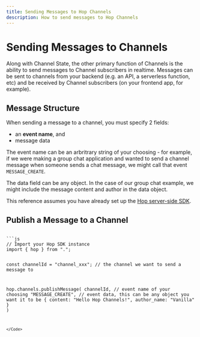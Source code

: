 ```yaml
---
title: Sending Messages to Hop Channels
description: How to send messages to Hop Channels
---
```



# Sending Messages to Channels

Along with Channel State, the other primary function of Channels is the ability to send messages to Channel subscribers in realtime. Messages can be sent to channels from your backend (e.g. an API, a serverless function, etc) and be received by Channel subscribers (on your frontend app, for example).

## Message Structure

When sending a message to a channel, you must specify 2 fields:

- an **event name**, and
- message data

The event name can be an arbritrary string of your choosing - for example, if we were making a group chat application and wanted to send a channel message when someone sends a chat message, we might call that event `MESSAGE_CREATE`.

The data field can be any object. In the case of our group chat example, we might include the message content and author in the data object.

<Callout type="info">This reference assumes you have already set up the [Hop server-side SDK](/sdks/server/js).</Callout>

## Publish a Message to a Channel

<Code>
```js
// Import your Hop SDK instance
import { hop } from ".";

const channelId = "channel_xxx"; // the channel we want to send a message to


hop.channels.publishMessage(
	channelId,
	// event name of your choosing
	"MESSAGE_CREATE",
	// event data, this can be any object you want it to be
	{
		content: "Hello Hop Channels!",
		author_name: "Vanilla"
	}
)
```
</Code>
